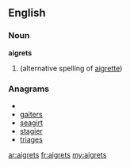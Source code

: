==English==

===Noun===
'''aigrets'''

#{{plural of|aigret}} (alternative spelling of [[aigrette]])

===Anagrams===
* {{alphagram|aegirst}}
* [[gaiters#English|gaiters]]
* [[seagirt#English|seagirt]]
* [[stagier#English|stagier]]
* [[triages#English|triages]]

[[ar:aigrets]]
[[fr:aigrets]]
[[my:aigrets]]